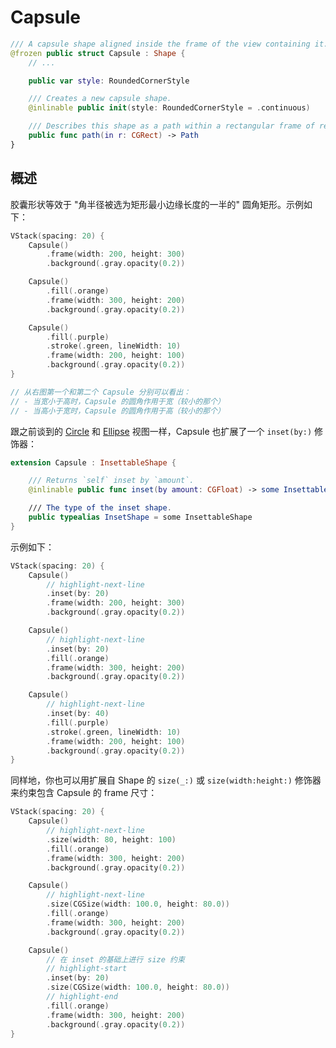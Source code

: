 
# Capsule

<OriginalSource
  title="Capsule"
  url="https://developer.apple.com/documentation/swiftui/capsule"
  summary="在包含它的视图 frame 内对齐的胶囊形状"
/>

```swift
/// A capsule shape aligned inside the frame of the view containing it.
@frozen public struct Capsule : Shape {
    // ...

    public var style: RoundedCornerStyle

    /// Creates a new capsule shape.
    @inlinable public init(style: RoundedCornerStyle = .continuous)

    /// Describes this shape as a path within a rectangular frame of reference.
    public func path(in r: CGRect) -> Path
}
```

## 概述

胶囊形状等效于 "角半径被选为矩形最小边缘长度的一半的" 圆角矩形。示例如下：

<ScreenshotBlock src={Capsule1Image}>

```swift
VStack(spacing: 20) {
    Capsule()
        .frame(width: 200, height: 300)
        .background(.gray.opacity(0.2))

    Capsule()
        .fill(.orange)
        .frame(width: 300, height: 200)
        .background(.gray.opacity(0.2))

    Capsule()
        .fill(.purple)
        .stroke(.green, lineWidth: 10)
        .frame(width: 200, height: 100)
        .background(.gray.opacity(0.2))
}

// 从右图第一个和第二个 Capsule 分别可以看出：
// - 当宽小于高时，Capsule 的圆角作用于宽（较小的那个）
// - 当高小于宽时，Capsule 的圆角作用于高（较小的那个）
```

</ScreenshotBlock>

跟之前谈到的 [Circle](../circle/index.mdx) 和 [Ellipse](../ellipse/index.mdx) 视图一样，Capsule 也扩展了一个 `inset(by:)` 修饰器：

```swift
extension Capsule : InsettableShape {

    /// Returns `self` inset by `amount`.
    @inlinable public func inset(by amount: CGFloat) -> some InsettableShape

    /// The type of the inset shape.
    public typealias InsetShape = some InsettableShape
}
```

示例如下：

<ScreenshotBlock src={Capsule2Image}>

```swift
VStack(spacing: 20) {
    Capsule()
        // highlight-next-line
        .inset(by: 20)
        .frame(width: 200, height: 300)
        .background(.gray.opacity(0.2))

    Capsule()
        // highlight-next-line
        .inset(by: 20)
        .fill(.orange)
        .frame(width: 300, height: 200)
        .background(.gray.opacity(0.2))

    Capsule()
        // highlight-next-line
        .inset(by: 40)
        .fill(.purple)
        .stroke(.green, lineWidth: 10)
        .frame(width: 200, height: 100)
        .background(.gray.opacity(0.2))
}
```

</ScreenshotBlock>

同样地，你也可以用扩展自 Shape 的 `size(_:)` 或 `size(width:height:)` 修饰器来约束包含 Capsule 的 frame 尺寸：

<ScreenshotBlock src={Capsule3Image}>

```swift
VStack(spacing: 20) {
    Capsule()
        // highlight-next-line
        .size(width: 80, height: 100)
        .fill(.orange)
        .frame(width: 300, height: 200)
        .background(.gray.opacity(0.2))

    Capsule()
        // highlight-next-line
        .size(CGSize(width: 100.0, height: 80.0))
        .fill(.orange)
        .frame(width: 300, height: 200)
        .background(.gray.opacity(0.2))

    Capsule()
        // 在 inset 的基础上进行 size 约束
        // highlight-start
        .inset(by: 20)
        .size(CGSize(width: 100.0, height: 80.0))
        // highlight-end
        .fill(.orange)
        .frame(width: 300, height: 200)
        .background(.gray.opacity(0.2))
}
```

</ScreenshotBlock>
